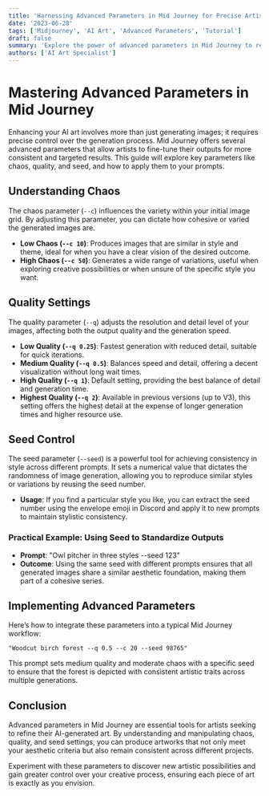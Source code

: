 ```yaml
---
title: 'Harnessing Advanced Parameters in Mid Journey for Precise Artistic Control'
date: '2023-06-28'
tags: ['Midjourney', 'AI Art', 'Advanced Parameters', 'Tutorial']
draft: false
summary: 'Explore the power of advanced parameters in Mid Journey to refine and control the aesthetic and quality of your AI-generated images. This guide delves into chaos, quality, and seed parameters, providing insights on how to manipulate them effectively.'
authors: ['AI Art Specialist']
---
```


# Mastering Advanced Parameters in Mid Journey

Enhancing your AI art involves more than just generating images; it requires precise control over the generation process. Mid Journey offers several advanced parameters that allow artists to fine-tune their outputs for more consistent and targeted results. This guide will explore key parameters like chaos, quality, and seed, and how to apply them to your prompts.

## Understanding Chaos

The chaos parameter (`--c`) influences the variety within your initial image grid. By adjusting this parameter, you can dictate how cohesive or varied the generated images are.

- **Low Chaos (`--c 10`)**: Produces images that are similar in style and theme, ideal for when you have a clear vision of the desired outcome.
- **High Chaos (`--c 50`)**: Generates a wide range of variations, useful when exploring creative possibilities or when unsure of the specific style you want.

## Quality Settings

The quality parameter (`--q`) adjusts the resolution and detail level of your images, affecting both the output quality and the generation speed.

- **Low Quality (`--q 0.25`)**: Fastest generation with reduced detail, suitable for quick iterations.
- **Medium Quality (`--q 0.5`)**: Balances speed and detail, offering a decent visualization without long wait times.
- **High Quality (`--q 1`)**: Default setting, providing the best balance of detail and generation time.
- **Highest Quality (`--q 2`)**: Available in previous versions (up to V3), this setting offers the highest detail at the expense of longer generation times and higher resource use.

## Seed Control

The seed parameter (`--seed`) is a powerful tool for achieving consistency in style across different prompts. It sets a numerical value that dictates the randomness of image generation, allowing you to reproduce similar styles or variations by reusing the seed number.

- **Usage**: If you find a particular style you like, you can extract the seed number using the envelope emoji in Discord and apply it to new prompts to maintain stylistic consistency.

### Practical Example: Using Seed to Standardize Outputs

- **Prompt**: "Owl pitcher in three styles --seed 123"
- **Outcome**: Using the same seed with different prompts ensures that all generated images share a similar aesthetic foundation, making them part of a cohesive series.

## Implementing Advanced Parameters

Here’s how to integrate these parameters into a typical Mid Journey workflow:

```plaintext
"Woodcut birch forest --q 0.5 --c 20 --seed 98765"
```

This prompt sets medium quality and moderate chaos with a specific seed to ensure that the forest is depicted with consistent artistic traits across multiple generations.

## Conclusion

Advanced parameters in Mid Journey are essential tools for artists seeking to refine their AI-generated art. By understanding and manipulating chaos, quality, and seed settings, you can produce artworks that not only meet your aesthetic criteria but also remain consistent across different projects.

Experiment with these parameters to discover new artistic possibilities and gain greater control over your creative process, ensuring each piece of art is exactly as you envision.

